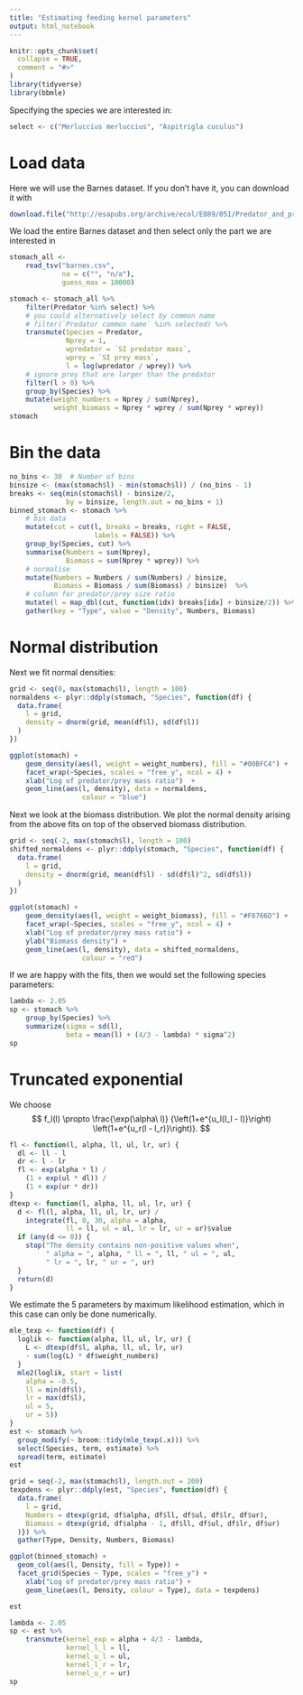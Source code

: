 ```yaml
---
title: "Estimating feeding kernel parameters"
output: html_notebook
---
```


```r
knitr::opts_chunk$set(
  collapse = TRUE,
  comment = "#>"
)
library(tidyverse)
library(bbmle)
```

Specifying the species we are interested in:
```r
select <- c("Merluccius merluccius", "Aspitrigla cuculus")
```

# Load data
Here we will use the Barnes dataset. If you don't have it, you can download it
with
```r
download.file("http://esapubs.org/archive/ecol/E089/051/Predator_and_prey_body_sizes_in_marine_food_webs_vsn4.txt", destfile = "barnes.csv")
```

We load the entire Barnes dataset and then select only the part we are
interested in
```r
stomach_all <-
    read_tsv("barnes.csv",
             na = c("", "n/a"),
             guess_max = 10000)

stomach <- stomach_all %>% 
    filter(Predator %in% select) %>% 
    # you could alternatively select by common name
    # filter(`Predator common name` %in% selected) %>% 
    transmute(Species = Predator,
              Nprey = 1,
              wpredator = `SI predator mass`,
              wprey = `SI prey mass`,
              l = log(wpredator / wprey)) %>% 
    # ignore prey that are larger than the predator
    filter(l > 0) %>% 
    group_by(Species) %>% 
    mutate(weight_numbers = Nprey / sum(Nprey),
           weight_biomass = Nprey * wprey / sum(Nprey * wprey))
stomach
```

# Bin the data
```r
no_bins <- 30  # Number of bins
binsize <- (max(stomach$l) - min(stomach$l)) / (no_bins - 1)
breaks <- seq(min(stomach$l) - binsize/2,
              by = binsize, length.out = no_bins + 1)
binned_stomach <- stomach %>% 
    # bin data
    mutate(cut = cut(l, breaks = breaks, right = FALSE,
                     labels = FALSE)) %>% 
    group_by(Species, cut) %>% 
    summarise(Numbers = sum(Nprey), 
              Biomass = sum(Nprey * wprey)) %>% 
    # normalise
    mutate(Numbers = Numbers / sum(Numbers) / binsize,
           Biomass = Biomass / sum(Biomass) / binsize)  %>%
    # column for predator/prey size ratio
    mutate(l = map_dbl(cut, function(idx) breaks[idx] + binsize/2)) %>% 
    gather(key = "Type", value = "Density", Numbers, Biomass)
```

# Normal distribution
Next we fit normal densities:
```r
grid <- seq(0, max(stomach$l), length = 100)
normaldens <- plyr::ddply(stomach, "Species", function(df) {
  data.frame( 
    l = grid,
    density = dnorm(grid, mean(df$l), sd(df$l))
  )
})

ggplot(stomach) +
    geom_density(aes(l, weight = weight_numbers), fill = "#00BFC4") +
    facet_wrap(~Species, scales = "free_y", ncol = 4) +
    xlab("Log of predator/prey mass ratio")  +
    geom_line(aes(l, density), data = normaldens,
                  colour = "blue")
```
Next we look at the biomass distribution. We plot the normal density arising
from the above fits on top of the observed biomass distribution.
```r
grid <- seq(-2, max(stomach$l), length = 100)
shifted_normaldens <- plyr::ddply(stomach, "Species", function(df) {
  data.frame( 
    l = grid,
    density = dnorm(grid, mean(df$l) - sd(df$l)^2, sd(df$l))
  )
})

ggplot(stomach) +
    geom_density(aes(l, weight = weight_biomass), fill = "#F8766D") +
    facet_wrap(~Species, scales = "free_y", ncol = 4) +
    xlab("Log of predator/prey mass ratio") +
    ylab("Biomass density") +
    geom_line(aes(l, density), data = shifted_normaldens,
                  colour = "red")
```
If we are happy with the fits, then we would set the following species parameters:
```r
lambda <- 2.05
sp <- stomach %>% 
    group_by(Species) %>% 
    summarize(sigma = sd(l),
              beta = mean(l) + (4/3 - lambda) * sigma^2)
sp
```



# Truncated exponential
We choose
$$
f_l(l) \propto \frac{\exp(\alpha\ l)}
{\left(1+e^{u_l(l_l - l)}\right)
\left(1+e^{u_r(l - l_r)}\right)}.
$$
```r
fl <- function(l, alpha, ll, ul, lr, ur) {
  dl <- ll - l
  dr <- l - lr
  fl <- exp(alpha * l) /
    (1 + exp(ul * dl)) /
    (1 + exp(ur * dr))
}
dtexp <- function(l, alpha, ll, ul, lr, ur) {
  d <- fl(l, alpha, ll, ul, lr, ur) /
    integrate(fl, 0, 30, alpha = alpha, 
              ll = ll, ul = ul, lr = lr, ur = ur)$value
  if (any(d <= 0)) {
    stop("The density contains non-positive values when",
         " alpha = ", alpha, " ll = ", ll, " ul = ", ul,
         " lr = ", lr, " ur = ", ur)
  }
  return(d)
}
```
We estimate the 5 parameters by maximum likelihood estimation, which in this
case can only be done numerically.
```r
mle_texp <- function(df) {
  loglik <- function(alpha, ll, ul, lr, ur) {
    L <- dtexp(df$l, alpha, ll, ul, lr, ur)
    - sum(log(L) * df$weight_numbers)
  }
  mle2(loglik, start = list(
    alpha = -0.5,
    ll = min(df$l),
    lr = max(df$l),
    ul = 5,
    ur = 5))
}
est <- stomach %>% 
  group_modify(~ broom::tidy(mle_texp(.x))) %>% 
  select(Species, term, estimate) %>% 
  spread(term, estimate)
est
```

```r
grid = seq(-2, max(stomach$l), length.out = 200)
texpdens <- plyr::ddply(est, "Species", function(df) {
  data.frame(
    l = grid,
    Numbers = dtexp(grid, df$alpha, df$ll, df$ul, df$lr, df$ur),
    Biomass = dtexp(grid, df$alpha - 1, df$ll, df$ul, df$lr, df$ur)
  )}) %>% 
  gather(Type, Density, Numbers, Biomass)

ggplot(binned_stomach) +
  geom_col(aes(l, Density, fill = Type)) +
  facet_grid(Species ~ Type, scales = "free_y") +
    xlab("Log of predator/prey mass ratio") +
    geom_line(aes(l, Density, colour = Type), data = texpdens)
```
```r
est
```

```r
lambda <- 2.05
sp <- est %>% 
    transmute(kernel_exp = alpha + 4/3 - lambda,
              kernel_l_l = ll,
              kernel_u_l = ul,
              kernel_l_r = lr,
              kernel_u_r = ur)
sp
```